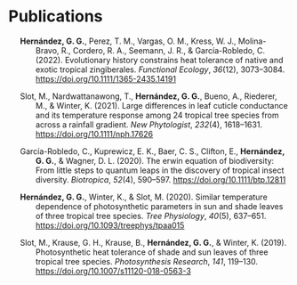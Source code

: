 # Publications

::: {#list}
:::

::: {#refs .references .csl-bib-body .hanging-indent entry-spacing="1" line-spacing="2"}
::: {#ref-hernandez2022evolutionary .csl-entry}
**Hernández, G. G.**, Perez, T. M., Vargas, O. M., Kress, W. J., Molina-Bravo, R., Cordero, R. A., Seemann, J. R., & Garcı́a-Robledo, C. (2022). Evolutionary history constrains heat tolerance of native and exotic tropical zingiberales. *Functional Ecology*, *36*(12), 3073--3084. <https://doi.org/10.1111/1365-2435.14191>
:::

::: {#ref-slot2021large .csl-entry}
Slot, M., Nardwattanawong, T., **Hernández, G. G.**, Bueno, A., Riederer, M., & Winter, K. (2021). Large differences in leaf cuticle conductance and its temperature response among 24 tropical tree species from across a rainfall gradient. *New Phytologist*, *232*(4), 1618--1631. <https://doi.org/10.1111/nph.17626>
:::

::: {#ref-garcia2020erwin .csl-entry}
Garcı́a-Robledo, C., Kuprewicz, E. K., Baer, C. S., Clifton, E., **Hernández, G. G.**, & Wagner, D. L. (2020). The erwin equation of biodiversity: From little steps to quantum leaps in the discovery of tropical insect diversity. *Biotropica*, *52*(4), 590--597. <https://doi.org/10.1111/btp.12811>
:::

::: {#ref-hernandez2020similar .csl-entry}
**Hernández, G. G.**, Winter, K., & Slot, M. (2020). Similar temperature dependence of photosynthetic parameters in sun and shade leaves of three tropical tree species. *Tree Physiology*, *40*(5), 637--651. <https://doi.org/10.1093/treephys/tpaa015>
:::

::: {#ref-slot2019photosynthetic .csl-entry}
Slot, M., Krause, G. H., Krause, B., **Hernández, G. G.**, & Winter, K. (2019). Photosynthetic heat tolerance of shade and sun leaves of three tropical tree species. *Photosynthesis Research*, *141*, 119--130. <https://doi.org/10.1007/s11120-018-0563-3>
:::
:::
